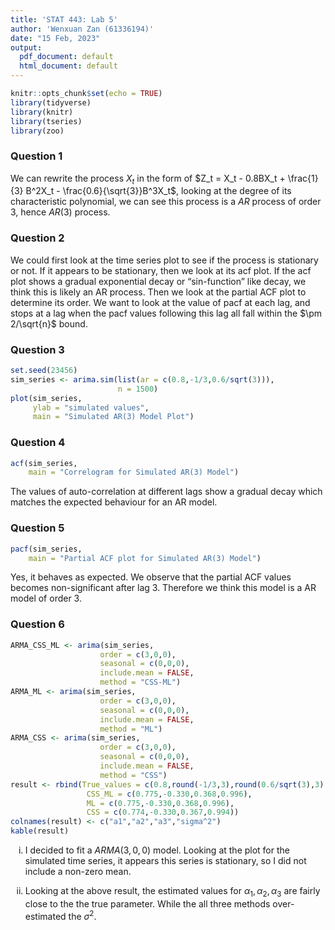 ```yaml
---
title: 'STAT 443: Lab 5'
author: 'Wenxuan Zan (61336194)'
date: "15 Feb, 2023"
output:
  pdf_document: default
  html_document: default
---
```


```r
knitr::opts_chunk$set(echo = TRUE)
library(tidyverse)
library(knitr)
library(tseries)
library(zoo)
```

### Question 1

We can rewrite the process $X_t$ in the form of $Z_t = X_t - 0.8BX_t + \frac{1}{3} B^2X_t - \frac{0.6}{\sqrt{3}}B^3X_t$, looking at the degree of its characteristic polynomial, we can see this process is a $AR$ process of order 3, hence $AR(3)$ process. 

### Question 2

We could first look at the time series plot to see if the process is stationary or not. If it appears to be stationary, then we look at its acf plot. If the acf plot shows a gradual exponential decay or "sin-function" like decay, we think this is likely an AR process. Then we look at the partial ACF plot to determine its order. We want to look at the value of pacf at each lag, and stops at a lag when the pacf values following this lag all fall within the $\pm 2/\sqrt{n}$ bound.

### Question 3
```r
set.seed(23456)
sim_series <- arima.sim(list(ar = c(0.8,-1/3,0.6/sqrt(3))),
                        n = 1500)
plot(sim_series,
     ylab = "simulated values",
     main = "Simulated AR(3) Model Plot")
```

### Question 4
```r
acf(sim_series,
    main = "Correlogram for Simulated AR(3) Model")
```

The values of auto-correlation at different lags show a gradual decay which matches the expected behaviour for an AR model. 

### Question 5
```r
pacf(sim_series,
    main = "Partial ACF plot for Simulated AR(3) Model")
```

Yes, it behaves as expected. We observe that the partial ACF values becomes non-significant after lag 3. Therefore we think this model is a AR model of order 3. 

### Question 6
```r
ARMA_CSS_ML <- arima(sim_series,
                    order = c(3,0,0),
                    seasonal = c(0,0,0),
                    include.mean = FALSE,
                    method = "CSS-ML")
ARMA_ML <- arima(sim_series,
                    order = c(3,0,0),
                    seasonal = c(0,0,0),
                    include.mean = FALSE,
                    method = "ML")
ARMA_CSS <- arima(sim_series,
                    order = c(3,0,0),
                    seasonal = c(0,0,0),
                    include.mean = FALSE,
                    method = "CSS")
result <- rbind(True_values = c(0.8,round(-1/3,3),round(0.6/sqrt(3),3),0.8^2),
                 CSS_ML = c(0.775,-0.330,0.368,0.996),
                 ML = c(0.775,-0.330,0.368,0.996),
                 CSS = c(0.774,-0.330,0.367,0.994))
colnames(result) <- c("a1","a2","a3","sigma^2")
kable(result)

```

i) I decided to fit a $ARMA(3,0,0)$ model. Looking at the plot for the simulated time series, it appears this series is stationary, so I did not include a non-zero mean. 

ii) Looking at the above result, the estimated values for $\alpha_1,\alpha_2,\alpha_3$ are fairly close to the the true parameter. While the all three methods over-estimated the $\sigma^2$.






